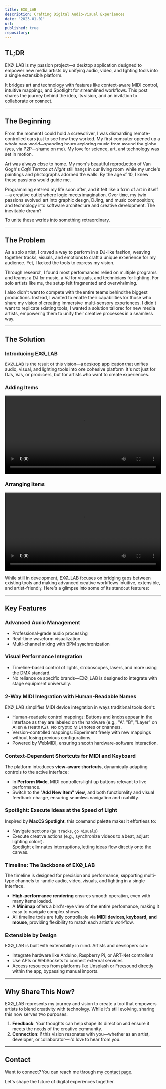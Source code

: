```yaml
---
title: EXØ_LAB
description: Crafting Digital Audio-Visual Experiences
date: "2023-01-02"
url: 
published: true
repository: 
---
```


## TL;DR
<span className="text-brand-lime">EXØ_LAB</span> is my passion project—a desktop application designed to empower <span className="text-brand-lime">new media artists</span> by unifying audio, video, and lighting tools into a single extensible platform.

It bridges <span className="text-brand-lime">art</span> and <span className="text-brand-lime">technology</span> with features like context-aware MIDI control, intuitive mappings, and Spotlight for streamlined workflows. This post shares the journey behind the idea, its vision, and an invitation to collaborate or connect.

---

## The Beginning
From the moment I could hold a screwdriver, I was dismantling remote-controlled cars just to see how they worked. My first computer opened up a whole new world—spending hours exploring music from around the globe (yes, via P2P—shame on me). My love for science, art, and technology was set in motion. 

Art was always close to home. My mom's beautiful reproduction of Van Gogh's *Café Terrace at Night* still hangs in our living room, while my uncle's paintings and photographs adorned the walls. By the age of 10, I knew these passions would guide me.

Programming entered my life soon after, and it felt like a form of art in itself—a creative outlet where logic meets imagination. Over time, my twin passions evolved: <span className="text-brand-lime">art</span> into graphic design, DJing, and music composition; and <span className="text-brand-lime">technology</span> into software architecture and creative development. The inevitable dream?

To unite these worlds into something extraordinary.

---

## The Problem
As a solo artist, I craved a way to perform in a DJ-like fashion, weaving together tracks, visuals, and emotions to craft a unique experience for my audience. Yet, I lacked the tools to express my vision. 

Through research, I found most performances relied on multiple programs and teams: a DJ for music, a VJ for visuals, and technicians for lighting. For solo artists like me, the setup felt fragmented and overwhelming. 

I also didn't want to compete with the entire teams behind the biggest productions. Instead, I wanted to enable their capabilities for those who share my vision of creating immersive, multi-sensory experiences. I didn't want to replicate existing tools; I wanted a solution tailored for <span className="text-brand-lime">new media artists</span>, empowering them to unify their creative processes in a seamless way.

---

## The Solution

### Introducing <span className="text-brand-lime">EXØ_LAB</span>

EXØ_LAB is the result of this vision—a desktop application that unifies audio, visual, and lighting tools into one cohesive platform. It's not just for DJs, VJs, or producers, but for artists who want to create experiences.  

### Adding Items
<video width="100%" controls>
  <source src="/videos/exo-adding-items.mp4" type="video/mp4" />
  Your browser does not support the video tag.
</video>

### Arranging Items
<video width="100%" controls>
  <source src="/videos/exo-items-arrangement.mp4" type="video/mp4" />
  Your browser does not support the video tag.
</video>

While still in development, EXØ_LAB focuses on bridging gaps between existing tools and making advanced creative workflows intuitive, extensible, and artist-friendly. Here's a glimpse into some of its standout features:

---

## Key Features

### Advanced Audio Management
- Professional-grade audio processing  
- Real-time waveform visualization  
- Multi-channel mixing with BPM synchronization  

### Visual Performance Integration
- Timeline-based control of lights, stroboscopes, lasers, and more using the DMX standard.  
- No reliance on specific brands—EXØ_LAB is designed to integrate with stage equipment universally.  

### 2-Way MIDI Integration with Human-Readable Names  
EXØ_LAB simplifies MIDI device integration in ways traditional tools don't:  
- Human-readable control mappings: Buttons and knobs appear in the interface as they are labeled on the hardware (e.g., "A", "B", "Layer" on Allen & Heath K2). No cryptic MIDI notes or channels.  
- Version-controlled mappings: Experiment freely with new mappings without losing previous configurations.  
- Powered by WebMIDI, ensuring smooth hardware-software interaction.

### Context-Dependent Shortcuts for MIDI and Keyboard  
The platform introduces **view-aware shortcuts**, dynamically adapting controls to the active interface:  
- In **Perform Mode**, MIDI controllers light up buttons relevant to live performance.  
- Switch to the **"Add New Item" view**, and both functionality and visual feedback change, ensuring seamless navigation and usability.  

### Spotlight: Execute Ideas at the Speed of Light  
Inspired by **MacOS Spotlight**, this command palette makes it effortless to:  
- Navigate sections (`go tracks`, `go visuals`)  
- Execute creative actions (e.g., synchronize videos to a beat, adjust lighting colors).  
Spotlight eliminates interruptions, letting ideas flow directly onto the canvas.

### Timeline: The Backbone of EXØ_LAB  
The timeline is designed for precision and performance, supporting multi-type channels to handle audio, video, visuals, and lighting in a single interface.  
- **High-performance rendering** ensures smooth operation, even with many items loaded.  
- A **Minimap** offers a bird's-eye view of the entire performance, making it easy to navigate complex shows.  
- All timeline tools are fully controllable via **MIDI devices, keyboard, and mouse**, providing flexibility to match each artist's workflow.

### Extensible by Design  
EXØ_LAB is built with extensibility in mind. Artists and developers can:  
- Integrate hardware like Arduino, Raspberry Pi, or ART-Net controllers
- Use APIs or WebSockets to connect external services
- Access resources from platforms like Unsplash or Freesound directly within the app, bypassing manual imports.

---

## Why Share This Now?  

<span className="text-brand-lime">EXØ_LAB</span> represents my journey and vision to create a tool that empowers artists to blend creativity with technology. While it's still evolving, sharing this now serves two purposes:  

1. **Feedback**: Your thoughts can help shape its direction and ensure it meets the needs of the creative community.  
2. **Connection**: If this vision resonates with you—whether as an artist, developer, or collaborator—I'd love to hear from you.  

---

## Contact  

Want to connect? You can reach me through my [contact page](/contact).  

Let's shape the future of digital experiences together.  

